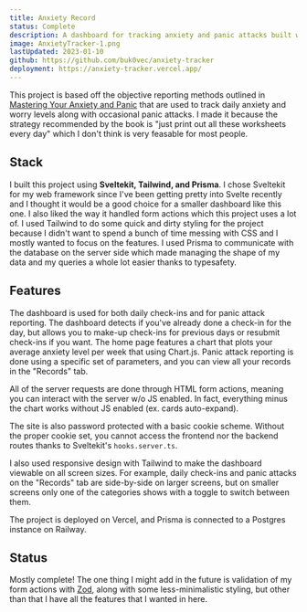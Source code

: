 ```yaml
---
title: Anxiety Record
status: Complete
description: A dashboard for tracking anxiety and panic attacks built with Sveltekit, Tailwind, and Prisma
image: AnxietyTracker-1.png
lastUpdated: 2023-01-10
github: https://github.com/buk0vec/anxiety-tracker
deployment: https://anxiety-tracker.vercel.app/
---
```


This project is based off the objective reporting methods outlined in [Mastering Your Anxiety and Panic](https://academic.oup.com/book/1262)
that are used to track daily anxiety and worry levels along with occasional panic attacks. I made it because the strategy recommended by the
book is "just print out all these worksheets every day" which I don't think is very feasable for most people.

## Stack

I built this project using **Sveltekit, Tailwind, and Prisma**. I chose Sveltekit for my web framework since I've been getting pretty into
Svelte recently and I thought it would be a good choice for a smaller dashboard like this one. I also liked the way it handled form actions
which this project uses a lot of. I used Tailwind to do some quick and dirty styling for the project because I didn't want to spend a bunch
of time messing with CSS and I mostly wanted to focus on the features. I used Prisma to communicate with the database on the server side
which made managing the shape of my data and my queries a whole lot easier thanks to typesafety.

## Features

The dashboard is used for both daily check-ins and for panic attack reporting. The dashboard detects if you've already done a check-in for
the day, but allows you to make-up check-ins for previous days or resubmit check-ins if you want. The home page features a chart that plots
your average anxiety level per week that using Chart.js. Panic attack reporting is done using a specific set of parameters, and you can view
all your records in the "Records" tab.

All of the server requests are done through HTML form actions, meaning you can interact with the server w/o JS enabled. In fact, everything
minus the chart works without JS enabled (ex. cards auto-expand).

The site is also password protected with a basic cookie scheme. Without the proper cookie set, you cannot access the frontend nor the backend
routes thanks to Sveltekit's `hooks.server.ts`.

I also used responsive design with Tailwind to make the dashboard viewable on all screen sizes. For example, daily check-ins and panic attacks
on the "Records" tab are side-by-side on larger screens, but on smaller screens only one of the categories shows with a toggle to switch
between them. 

The project is deployed on Vercel, and Prisma is connected to a Postgres instance on Railway.

## Status

Mostly complete! The one thing I might add in the future is validation of my form actions with [Zod](https://github.com/colinhacks/zod), along
with some less-minimalistic styling, but other than that I have all the features that I wanted in here.